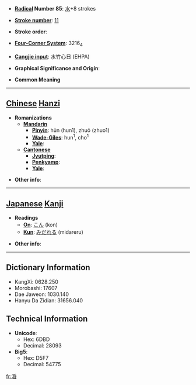 * '''[[Wiktionary:Chinese radical index| Radical]] Number 85''': [[Wiktionary:Chinese radical index 水|水]]+8 strokes

* '''[[Wiktionary:Chinese total strokes index|Stroke number]]''': [[Wiktionary:Chinese total strokes index 11|11]]

* '''Stroke order''': 

* '''[[Wiktionary:Chinese four corner index|Four-Corner System]]''': 3216<sub>4</sub>

* '''[[Wiktionary:Chinese Cangjie index|Cangjie input]]''': 水竹心日 (EHPA)

* '''Graphical Significance and Origin''': 

* '''Common Meaning'''

----

== [[Chinese]] [[Hanzi]] ==

* '''Romanizations'''
** '''[[Mandarin]]'''
*** '''[[Pinyin]]''': hūn (hun1), zhuō (zhuo1)
*** '''[[Wade-Giles]]''': hun<sup>1</sup>, cho<sup>1</sup>
*** '''[[Yale]]''': 
** '''[[Cantonese]]'''
*** '''[[Jyutping]]''':
*** '''[[Penkyamp]]''': 
*** '''[[Yale]]''': 

* '''Other info''': 

----

== [[Japanese]] [[Kanji]] ==

* '''Readings'''
** '''[[On]]''': [[こん]] (kon)
** '''[[Kun]]''': [[みだれる]] (midareru)

* '''Other info''':  

----

== Dictionary Information ==

* KangXi: 0628.250
* Morobashi: 17607
* Dae Jaweon: 1030.140
* Hanyu Da Zidian: 31656.040

== Technical Information ==

* '''Unicode''':
** Hex: 6DBD
** Decimal: 28093
* '''Big5''':
** Hex: D5F7
** Decimal: 54775

[[fr:涽]]